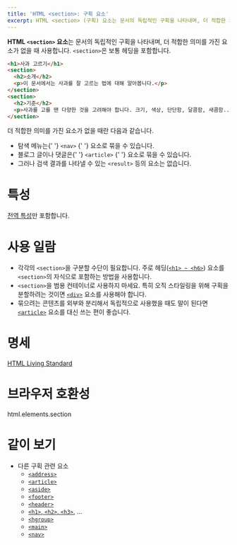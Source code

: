 ```yaml
---
title: 'HTML <section>: 구획 요소'
excerpt: HTML <section> (구획) 요소는 문서의 독립적인 구획을 나타내며, 더 적합한 의미를 가진 요소가 없을 때 사용합니다.
---
```


**HTML `<section>` 요소**는 문서의 독립적인 구획을 나타내며, 더 적합한 의미를 가진 요소가 없을 때 사용합니다. `<section>`은 보통 헤딩을 포함합니다.

<Demo height={180} />

```html name=demo
<h1>사과 고르기</h1>
<section>
  <h2>소개</h2>
  <p>이 문서에서는 사과를 잘 고르는 법에 대해 알아봅니다.</p>
</section>
<section>
  <h2>기준</h2>
  <p>사과를 고를 땐 다양한 것을 고려해야 합니다. 크기, 색상, 단단함, 달콤함, 새콤함... (이어서)</p>
</section>
```

<Callout childAs="div" label="참고">
  <p>더 적합한 의미를 가진 요소가 없을 때란 다음과 같습니다.</p>
  <ul>
    <li>
      탐색 메뉴는{' '}
      <Anchor href="./nav">
        <code>&lt;nav&gt;</code>
      </Anchor>{' '}
      요소로 묶을 수 있습니다.
    </li>
    <li>
      블로그 글이나 댓글은{' '}
      <Anchor href="./article">
        <code>&lt;article&gt;</code>
      </Anchor>{' '}
      요소로 묶을 수 있습니다.
    </li>
    <li>
      그러나 검색 결과를 나타낼 수 있는 <code>&lt;result&gt;</code> 등의 요소는 없습니다.
    </li>
  </ul>
</Callout>

# 특성

[전역 특성](/docs/Web/HTML/Global_attributes)만 포함합니다.

# 사용 일람

- 각각의 `<section>`을 구분할 수단이 필요합니다. 주로 헤딩([`<h1> ~ <h6>`](./Heading_Element)) 요소를 `<section>`의 자식으로 포함하는 방법을 사용합니다.
- `<section>`을 범용 컨테이너로 사용하지 마세요. 특히 오직 스타일링을 위해 구획을 분할하려는 것이면 [`<div>`](./div) 요소를 사용해야 합니다.
- 묶으려는 콘텐츠를 외부와 분리해서 독립적으로 사용했을 때도 말이 된다면 [`<article>`](./article) 요소를 대신 쓰는 편이 좋습니다.

# 명세

[HTML Living Standard](https://html.spec.whatwg.org/multipage/sections.html#the-section-element)

# 브라우저 호환성

<BrowserCompat>html.elements.section</BrowserCompat>

# 같이 보기

- 다른 구획 관련 요소
  - [`<address>`](./address)
  - [`<article>`](./article)
  - [`<aside>`](./aside)
  - [`<footer>`](./footer)
  - [`<header>`](./header)
  - [`<h1>`, `<h2>`, `<h3>`](./Heading_Elements), ...
  - [`<hgroup>`](./hgroup)
  - [`<main>`](./main)
  - [`<nav>`](./nav)
